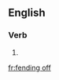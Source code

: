==English==

===Verb===
{{head|en|present participle}}

# {{present participle of|fend off|lang=en}}

[[fr:fending off]]
